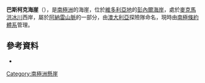 {{Coord|70|47|S|165|39|E|source:GNIS|display=title}}

'''巴斯柯克海崖'''（{{lang-en|Buskirk Bluffs}}），是[[南極洲|南極洲]]的海崖，位於[[維多利亞地|維多利亞地]]的[[彭內爾海岸|彭內爾海岸]]，處於[[麥克馬洪冰川|麥克馬洪冰川]]西岸，屬於[[阿納雷山脈|阿納雷山脈]]的一部分，由[[澳大利亞|澳大利亞]]探險隊命名，現時由[[南極條約體系|南極條約體系]]管理。

==參考資料==
* {{usgs-gazetteer|id=2211}}

[[Category:南極洲懸崖|Category:南極洲懸崖]]


{{Antarctica-geo-stub}}
